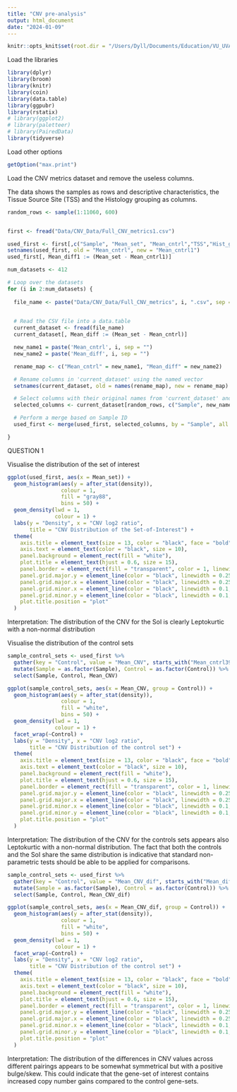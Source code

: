 ```yaml
---
title: "CNV pre-analysis"
output: html_document
date: "2024-01-09"
---
```


```r
knitr::opts_knit$set(root.dir = "/Users/Dyll/Documents/Education/VU_UVA/Internship/Epigenetics/Janssen_Group-UMCUtrecht/Main_Project")
```
Load the libraries
```r
library(dplyr)
library(broom)
library(knitr)
library(coin)
library(data.table)
library(ggpubr)
library(rstatix)
# library(ggplot2)
# library(paletteer)
# library(PairedData)
library(tidyverse)
``` 

Load other options
```r
getOption("max.print")
```


Load the CNV metrics dataset and remove the useless columns. 

The data shows the samples as rows and descriptive characteristics, the Tissue Source Site (TSS) and the Histology grouping as columns.

```r
random_rows <- sample(1:11060, 600)


first <- fread("Data/CNV_Data/Full_CNV_metrics1.csv")

used_first <- first[,c("Sample", "Mean_set", "Mean_cntrl","TSS","Hist_group", "TSS_Abbrvs")]
setnames(used_first, old = "Mean_cntrl", new = "Mean_cntrl1")
used_first[, Mean_diff1 := (Mean_set - Mean_cntrl1)]

num_datasets <- 412

# Loop over the datasets
for (i in 2:num_datasets) {
  
  file_name <- paste("Data/CNV_Data/Full_CNV_metrics", i, ".csv", sep = "")
  

  # Read the CSV file into a data.table
  current_dataset <- fread(file_name)
  current_dataset[, Mean_diff := (Mean_set - Mean_cntrl)]

  new_name1 = paste('Mean_cntrl', i, sep = "")
  new_name2 = paste('Mean_diff', i, sep = "")

  rename_map <- c("Mean_cntrl" = new_name1, "Mean_diff" = new_name2)

  # Rename columns in 'current_dataset' using the named vector
  setnames(current_dataset, old = names(rename_map), new = rename_map)

  # Select columns with their original names from 'current_dataset' and rename them
  selected_columns <- current_dataset[random_rows, c("Sample", new_name1, new_name2), with = FALSE]

  # Perform a merge based on Sample ID
  used_first <- merge(used_first, selected_columns, by = "Sample", all = FALSE, suffixes = c("", i))

}


``` 




QUESTION 1 


Visualise the distribution of the set of interest

```r
ggplot(used_first, aes(x = Mean_set)) +
  geom_histogram(aes(y = after_stat(density)),
                 colour = 1,
                 fill = "gray88",
                 bins = 50) +
  geom_density(lwd = 1,
               colour = 1) +
  labs(y = "Density", x = "CNV log2 ratio",
       title = "CNV Distribution of the Set-of-Interest") +
  theme(
    axis.title = element_text(size = 13, color = "black", face = "bold"),
    axis.text = element_text(color = "black", size = 10),
    panel.background = element_rect(fill = "white"),
    plot.title = element_text(hjust = 0.6, size = 15),
    panel.border = element_rect(fill = "transparent", color = 1, linewidth = 1),
    panel.grid.major.y = element_line(color = "black", linewidth = 0.25, linetype = 1),
    panel.grid.major.x = element_line(color = "black", linewidth = 0.25, linetype = 1),
    panel.grid.minor.x = element_line(color = "black", linewidth = 0.1, linetype = 1),
    panel.grid.minor.y = element_line(color = "black", linewidth = 0.1, linetype = 1),
    plot.title.position = "plot"
  )
```
Interpretation: The distribution of the CNV for the SoI is clearly Leptokurtic with a non-normal distribution




Visualise the distribution of the control sets 

```r
sample_control_sets <- used_first %>% 
  gather(key = "Control", value = "Mean_CNV", starts_with("Mean_cntrl39")) %>%
  mutate(Sample = as.factor(Sample), Control = as.factor(Control)) %>%
  select(Sample, Control, Mean_CNV)

ggplot(sample_control_sets, aes(x = Mean_CNV, group = Control)) +
  geom_histogram(aes(y = after_stat(density)),
                 colour = 1,
                 fill = "white",
                 bins = 50) +
  geom_density(lwd = 1,
               colour = 1) +
  facet_wrap(~Control) +
  labs(y = "Density", x = "CNV log2 ratio",
       title = "CNV Distribution of the control set") +
  theme(
    axis.title = element_text(size = 13, color = "black", face = "bold"),
    axis.text = element_text(color = "black", size = 10),
    panel.background = element_rect(fill = "white"),
    plot.title = element_text(hjust = 0.6, size = 15),
    panel.border = element_rect(fill = "transparent", color = 1, linewidth = 1),
    panel.grid.major.y = element_line(color = "black", linewidth = 0.25, linetype = 1),
    panel.grid.major.x = element_line(color = "black", linewidth = 0.25, linetype = 1),
    panel.grid.minor.x = element_line(color = "black", linewidth = 0.1, linetype = 1),
    panel.grid.minor.y = element_line(color = "black", linewidth = 0.1, linetype = 1),
    plot.title.position = "plot"
  )
```
Interpretation: The distribution of the CNV for the controls sets appears also Leptokurtic with a non-normal distribution. The fact that both the controls and the SoI share the same distribution is indicative that standard non-parametric tests should be able to be applied for comparisons. 

```r
sample_control_sets <- used_first %>% 
  gather(key = "Control", value = "Mean_CNV_dif", starts_with("Mean_diff39")) %>%
  mutate(Sample = as.factor(Sample), Control = as.factor(Control)) %>%
  select(Sample, Control, Mean_CNV_dif)

ggplot(sample_control_sets, aes(x = Mean_CNV_dif, group = Control)) +
  geom_histogram(aes(y = after_stat(density)),
                 colour = 1,
                 fill = "white",
                 bins = 50) +
  geom_density(lwd = 1,
               colour = 1) +
  facet_wrap(~Control) +
  labs(y = "Density", x = "CNV log2 ratio",
       title = "CNV Distribution of the control set") +
  theme(
    axis.title = element_text(size = 13, color = "black", face = "bold"),
    axis.text = element_text(color = "black", size = 10),
    panel.background = element_rect(fill = "white"),
    plot.title = element_text(hjust = 0.6, size = 15),
    panel.border = element_rect(fill = "transparent", color = 1, linewidth = 1),
    panel.grid.major.y = element_line(color = "black", linewidth = 0.25, linetype = 1),
    panel.grid.major.x = element_line(color = "black", linewidth = 0.25, linetype = 1),
    panel.grid.minor.x = element_line(color = "black", linewidth = 0.1, linetype = 1),
    panel.grid.minor.y = element_line(color = "black", linewidth = 0.1, linetype = 1),
    plot.title.position = "plot"
  )
```
Interpretation: The distribution of the differences in CNV values across different pairings appears to be somewhat symmetrical but with a positive bulge/skew. This could indicate that the gene-set of interest contains increased copy number gains compared to the control gene-sets.






